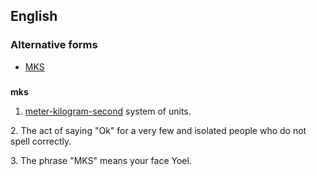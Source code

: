 ==English==

===Alternative forms===
* [[MKS]]

==={{initialism}}===
'''mks'''

# [[meter-kilogram-second]] system of units.

2. The act of saying "Ok" for a very few and isolated people who do not spell correctly.

3. The phrase "MKS" means your face Yoel.